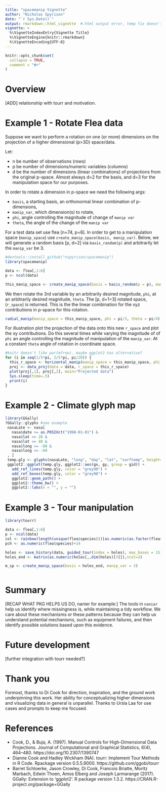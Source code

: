 ```yaml
---
title: "spacemanip Vignette"
author: "Nicholas Spyrison"
date: "`r Sys.Date()`"
output: rmarkdown::html_vignette  #.html output error, temp fix doesn't work with html_vingette. worked on laptop
vignette: >
  %\VignetteIndexEntry{Vignette Title}
  %\VignetteEngine{knitr::rmarkdown}
  %\VignetteEncoding{UTF-8}
---
```


```r
knitr::opts_chunk$set(
  collapse = TRUE,
  comment = "#>"
)
```


# Overview

[ADD] relationship with tourr and motivation.

# Example 1 - Rotate Flea data

Suppose we want to perform a rotation on one (or more) dimensions on the projection of a higher dimensional (p>3D) space/data. 

Let: 

- n be number of observations (rows)
- p be number of dimensions/numeric variables (columns)
- d be the number of dimensions (linear combinations) of projections from the original p-space. Almost always d=2 for the basis, and d=3 for the manipulation space for our purposes.

In order to rotate a dimension in p-space we need the following args: 

- `basis`, a starting basis, an orthonormal linear combination of p-dimensions, 
- `manip_var`, which dimension(s) to rotate,
- `phi`, angle controlling the magnitude of change of `manip var`
- `theta`, the angle of the change of the `manip var`

For a test data set use flea [n=74, p=6]. In order to get to a manipulation space (`manip_space`) use `create_manip_space(basis, manip_var)`. Below, we will generate a random basis [p, d=2] via `basis_random(p)` and arbitrarily let the `manip_var` be 3.

```r
#devtools::install_github("nspyrison/spacemanip")
library(spacemanip)

data <- flea[,1:6]
p <- ncol(data)

this_manip_space <- create_manip_space(basis = basis_random(p = p), manip_var = 3)
```

We then rotate the 3rd variable by an arbitrarily desired magnitude, `phi`, at an arbitrarily desired magnitude, `theta`. The [p, d+1=3] rotated space, (`r_space`) is returned. This is the the linear combination for the xyz contributions in p-space for this rotation.

```r
radial_manip(manip_space = this_manip_space, phi = pi/3, theta = pi/4)
```

For illustration plot the projection of the data onto this new `r_space` and plot the xy contributions. Do this several times while varying the magnitude of of `phi` an angle controlling the magnitude of manipulation of the `manip_var`. At a constant `theta` angle of rotation in coordinate space.

```r
#knitr doesn't like par(mfrow), maybe ggplot2 has alternative?
for (i in seq(1/5*pi, 2/5*pi, pi/20)) {
  this_r_space <- horizontal_manip(manip_space = this_manip_space, phi = i, theta = 1/3*pi)
  proj <- data_proj(data = data, r_space = this_r_space)
  plot(proj[,1], proj[,2], main="Projected data")
  Sys.sleep(time=.5)
  print(i)
}
```

# Example 2 - Climate glyph map


```r
library(GGally)
?GGally::glyphs #see example
 nasaLate <- nasa[
   nasa$date >= as.POSIXct("1998-01-01") &
   nasa$lat >= 20 &
   nasa$lat <= 40 &
   nasa$long >= -80 &
   nasa$long <= -60
 , ]
 temp.gly <- glyphs(nasaLate, "long", "day", "lat", "surftemp", height=2.5)
 ggplot2::ggplot(temp.gly, ggplot2::aes(gx, gy, group = gid)) +
   add_ref_lines(temp.gly, color = "grey90") +
   add_ref_boxes(temp.gly, color = "grey90") +
   ggplot2::geom_path() +
   ggplot2::theme_bw() +
   ggplot2::labs(x = "", y = "")
```

# Example 3 - Tour manipulation

```r
library(tourr)

data <- flea[,1:6]
p <- ncol(data)
col <- rainbow(length(unique(flea$species)))[as.numeric(as.factor(flea$species))]
pch <- as.numeric(flea$species)+14

holes <- save_history(data, guided_tour(index = holes), max_bases = 15)
holes_end <- matrix(as.numeric(holes[,,dim(holes)[3]]),ncol=2)

m_sp <- create_manip_space(basis = holes_end, manip_var = 3)



```

# Summary

[RECAP WHAT PKG HELPS US DO, nanier for example:]
The tools in `naniar` help us identify where missingness is, while maintaining a tidy workflow. We care about these mechanisms or these patterns because they can help us understand potential mechanisms, such as equipment failures, and then identify possible solutions based upon this evidence.

# Future development

[further integration with tourr needed?]

# Thank you

Formost, thanks to Di Cook for direction, inspiration, and the ground work underpinning this work. Her ability for conceptualizing higher dimensions and visualizing data in general is unparallel.
Thanks to Ursla Laa for use cases and prompts to keep me focused.

# References
<!-- Monash prefers APA -->
<!-- citation(package = "tourr") -->
<!-- citation(package = "GGally") -->

- Cook, D., & Buja, A. (1997). Manual Controls for High-Dimensional Data Projections. Journal of Computational and Graphical Statistics, 6(4), 464–480. https://doi.org/10.2307/1390747
- Dianne Cook and Hadley Wickham (NA). tourr: Implement Tour Methods in R Code. Rpackage version 0.5.5.9000. https://github.com/ggobi/tourr
- Barret Schloerke, Jason Crowley, Di Cook, Francois Briatte, Moritz Marbach,
Edwin Thoen, Amos Elberg and Joseph Larmarange (2017). GGally: Extension to
'ggplot2'. R package version 1.3.2. https://CRAN.R-project.org/package=GGally


